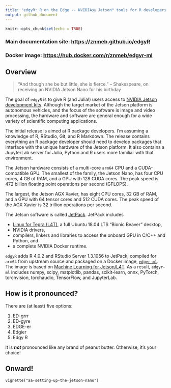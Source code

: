 ```yaml
---
title: "edgyR: R on the Edge -- NVIDIAⓇ Jetson™ tools for R developers"
output: github_document
---
```


```r
knitr::opts_chunk$set(echo = TRUE)
```

### Main documentation site: <https://znmeb.github.io/edgyR>

### Docker image: <https://hub.docker.com/r/znmeb/edgyr-ml>

## Overview

> "And though she be but little, she is fierce."
> -- Shakespeare, on receiving an NVIDIA Jetson Nano for his birthday

The goal of `edgyR` is to give R (and Julia!) users access to
[NVIDIA Jetson development kits](https://developer.nvidia.com/embedded/develop/hardware).
Although the target market of the Jetson platform is autonomous vehicles, and
the focus of the software is image and video processing, the hardware and
software are general enough for a wide variety of scientific computing
applications.

The initial release is aimed at R package developers. I'm assuming a knowledge
of R, RStudio, Git, and R Markdown. The release contains everything an R
package developer should need to develop packages that interface with the
unique hardware of the Jetson platform. It also contains a JupyterLab
server for Julia, Python and R users more familiar with that environment.

The Jetson hardware consists of a multi-core `arm64` CPU and a CUDA-compatible
GPU. The smallest of the family, the Jetson Nano, has four CPU cores, 4 GB of
RAM, and a GPU with 128 CUDA cores. The peak speed is 472 billion floating
point operations per second (GFLOPS).

The largest, the Jetson AGX Xavier, has eight CPU cores, 32 GB of RAM, and a
GPU with 64 tensor cores and 512 CUDA cores. The peak speed of the AGX Xavier
is 32 trillion operations per second. 

The Jetson software is called
[JetPack](https://developer.nvidia.com/embedded/jetpack).
JetPack includes

* [Linux for Tegra (L4T)](https://developer.nvidia.com/embedded/linux-tegra),
a full Ubuntu 18.04 LTS "Bionic Beaver" desktop,
* NVIDIA drivers,
* compilers, linkers and libraries to access the onboard GPU in C/C++ and
Python, and
* a complete NVIDIA Docker runtime.

`edgyR` adds R 4.0.2 and RStudio Server 1.3.1056 to JetPack, compiled for `arm64`
from upstream source and packaged on a Docker image,
[`edgyr-ml`](https://hub.docker.com/r/znmeb/edgyr-ml).
The image is based on
[Machine Learning for Jetson/L4T](https://ngc.nvidia.com/catalog/containers/nvidia:l4t-ml). As a
result, `edgyr-ml` includes numpy, scipy, matplotlib, pandas, scikit-learn,
onnx, PyTorch, torchvision, torchaudio, TensorFlow, and JupyterLab.

## How is it pronounced?

There are (at least) five options:

1. ED-grrr
2. ED-gyre
3. EDGE-er
4. Edgier
5. Edgy R

It is ***not*** pronounced like any brand of peanut butter. Otherwise, it's
your choice!

## Onward!
`vignette("aa-setting-up-the-jetson-nano")`

